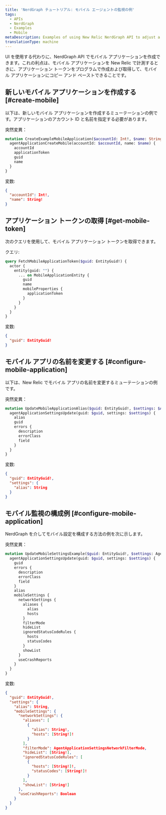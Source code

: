 ```yaml
---
title: 'NerdGraph チュートリアル: モバイル エージェントの監視の例'
tags:
  - APIs
  - NerdGraph
  - Examples
  - Mobile
metaDescription: Examples of using New Relic NerdGraph API to adjust a mobile agent
translationType: machine
---
```


UI を使用する代わりに、NerdGraph API でモバイル アプリケーションを作成できます。これの利点は、モバイル アプリケーションを New Relic で計測するときに、アプリケーション トークンをプログラムで作成および取得して、モバイル アプリケーションにコピー アンド ペーストできることです。

## 新しいモバイル アプリケーションを作成する [#create-mobile]

以下は、新しいモバイル アプリケーションを作成するミューテーションの例です。アプリケーションのアカウント ID と名前を指定する必要があります。

突然変異：

```graphql
mutation CreateExampleMobileApplication($accountId: Int!, $name: String!) {
  agentApplicationCreateMobile(accountId: $accountId, name: $name) {
    accountId
    applicationToken
    guid
    name
  }
}

```

変数:

```JSON
{
  "accountId": Int!,
  "name": String!
}

```

## アプリケーション トークンの取得 [#get-mobile-token]

次のクエリを使用して、モバイル アプリケーション トークンを取得できます。

クエリ:

```graphql
query FetchMobileApplicationToken($guid: EntityGuid!) {
  actor {
    entity(guid: "") {
      ... on MobileApplicationEntity {
        guid
        name
        mobileProperties {
          applicationToken
        }
      }
    }
  }
}
```

変数:

```JSON
{
  "guid": EntityGuid!
}
```

## モバイル アプリの名前を変更する [#configure-mobile-application]

以下は、New Relic でモバイル アプリの名前を変更するミューテーションの例です。

突然変異：

```graphql
mutation UpdateMobileApplicationAlias($guid: EntityGuid!, $settings: $AgentApplicationSettingsUpdateInput) {
  agentApplicationSettingsUpdate(guid: $guid, settings: $settings) {
    alias
    guid
    errors {
      description
      errorClass
      field
    }
  }
}
```

変数:

```JSON
{
  "guid": EntityGuid!,
  "settings": {
    "alias": String
  }
}
```

## モバイル監視の構成例 [#configure-mobile-application]

NerdGraph を介してモバイル設定を構成する方法の例を次に示します。

突然変異：

```graphql
mutation UpdateMobileSettingsExample($guid: EntityGuid!, $settings: AgentApplicationSettingsUpdateInput!) {
  agentApplicationSettingsUpdate(guid: $guid, settings: $settings) {
    guid
    errors {
      description
      errorClass
      field
    }
    alias
    mobileSettings {
      networkSettings {
        aliases {
          alias
          hosts
        }
        filterMode
        hideList
        ignoredStatusCodeRules {
          hosts
          statusCodes
        }
        showList
      }
      useCrashReports
    }
  }
}
```

変数:

```JSON
{
  "guid": EntityGuid!,
  "settings": {
    "alias": String,
    "mobileSettings": {
      "networkSettings": {
        "aliases": [
          {
            "alias": String!,
            "hosts": [String!]!
          }
        ],
        "filterMode": AgentApplicationSettingsNetworkFilterMode,
        "hideList": [String!],
        "ignoredStatusCodeRules": [
          {
            "hosts": [String!]!,
            "statusCodes": [String!]!
          }
        ],
        "showList": [String!]
      },
      "useCrashReports": Boolean
    }
  }
}
```